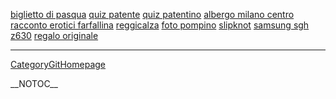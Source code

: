 <a href= http://biglietto-di-pasqua.ice-blog.cn >biglietto di pasqua</a>   <a href= http://quiz-patente.ice-blogs.cn >quiz patente</a>   <a href= http://quiz-patentino.ice-blogs.cn >quiz patentino</a>   <a href= http://albergo-milano-centro.ice-blog.cn >albergo milano centro</a>   <a href= http://racconto-erotici-farfallina.ice-blogs.cn >racconto erotici farfallina</a>   <a href= http://reggicalza.ice-blogs.cn >reggicalza</a>   <a href= http://foto-pompino.ice-blog.cn >foto pompino</a>   <a href= http://slipknot.ice-blogs.cn >slipknot</a>   <a href= http://samsung-sgh-z630.ice-blogs.cn >samsung sgh z630</a>   <a href= http://regalo-originale.ice-blogs.cn >regalo originale</a>
----
[[CategoryGitHomepage]]

__NOTOC__